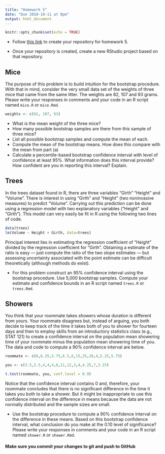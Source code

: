 ```yaml
---
title: "Homework 5"
date: "Due 2018-10-11 at 8pm"
output: html_document
---
```


```r
knitr::opts_chunk$set(echo = TRUE)
```

+ Follow [this link](https://classroom.github.com/a/vbOtC-cU) to create your 
repository for homework 5.

+ Once your repository is created, create a new RStudio project based on that
repository.

## Mice

The purpose of this problem is to build intuition for the bootstrap procedure.
With that in mind, consider the very small data set of the weights of three mice
that came from the same litter. The weights are 82, 107 and 93 grams. Please
write your responses in comments and your code in an R script named `mice.R` or `mice.Rmd`.

```r
weights <- c(82, 107, 93)
```

+ What is the mean weight of the three mice?
+ How many possible bootstrap samples are there from this sample of three mice?
+ List all possible bootstrap samples and compute the mean of each.
+ Compute the mean of the bootstrap means. How does this compare with the mean from part (a)
+ Calculate a percentile-based bootstrap confidence interval with level of confidence at least 95%. What information does this interval provide? How confident are you in reporting this interval? Explain.
 
## Trees
 
In the trees dataset found in R, there are three variables "Girth" "Height"
and "Volume". There is interest in using "Girth" and "Height" (two noninvasive
measures) to predict "Volume". Carrying out this prediction can be done using a
regression model with two explanatory variables ("Height" and "Girth"). This
model can very easily be fit in R using the following two lines of code.

```r
data(trees)
lm(Volume ~ Height + Girth, data=trees)
```

Principal interest lies in estimating the regression coefficient of "Height"
divided by the regression coefficient for "Girth". Obtaining a estimate of
the ratio is easy --- just compute the ratio of the two slope estimates ---
but assessing uncertainty associated with the point estimate can be
difficult theoretically (although methods do exist). 

+ For this problem construct an 95% confidence interval using the bootstrap 
procedure. Use 5,000 bootstrap samples. Compute your estimate and confidence 
bounds in an R script named `trees.R` or `trees.Rmd`.

## Showers

You think that your roommate takes showers whose duration is different from
yours. Your roommate disagrees but, instead of arguing, you both decide to keep
track of the time it takes both of you to shower for fourteen days and then to
employ skills from an introductory statistics class (e.g., STAT 121) to create a
confidence interval on the population mean showering time of your roommate minus
the population mean showering time of you. The data and code to compute a 90%
confidence interval are below.

```r
roommate <- c(6,6.25,5.75,6.5,6,15,35,20,4,5.25,5.75)

you <- c(3.5,5.5,4,4,4,6,11,12,3,4,4.25,7,3.25)

t.test(roommate, you, conf.level = 0.9)
```

Notice that the confidence interval contains 0 and, therefore, your roommate
concludes that there is no significant difference in the time it takes you
both to take a shower. But it might be inappropriate to use this confidence
interval on the difference in means because the data are not normally
distributed and the sample sizes are small. 

+ Use the bootstrap procedure to compute a 90% confidence interval on the difference in these means. Based on
this bootstrap confidence interval, what conclusion do you make at the 0.10
level of significance? Please write your responses in comments and your code
in an R script named `shower.R` or `shower.Rmd`.

#### **Make sure you commit your changes to git and push to GitHub**
